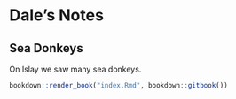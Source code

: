# Dale's Notes

## Sea Donkeys

On Islay we saw many sea donkeys.

```r
bookdown::render_book("index.Rmd", bookdown::gitbook())
```
